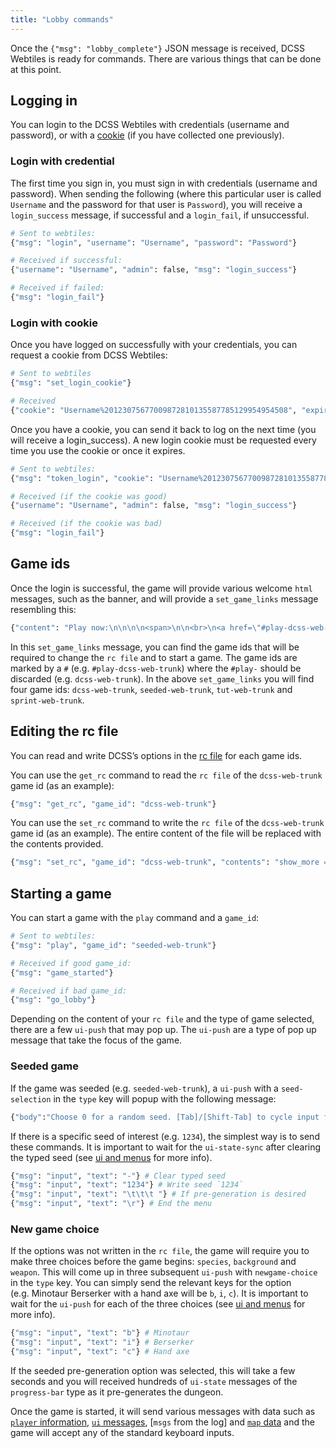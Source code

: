 ```yaml
---
title: "Lobby commands"
---
```


Once the `{"msg": "lobby_complete"}` JSON message is received, DCSS Webtiles is ready for commands. There are various things that can be done at this point. 

## Logging in

You can login to the DCSS Webtiles with credentials (username and password), or with a [cookie](https://en.wikipedia.org/wiki/HTTP_cookie) (if you have collected one previously).

### Login with credential

The first time you sign in, you must sign in with credentials (username and password). When sending the following (where this particular user is called `Username` and the password for that user is `Password`), you will receive a `login_success` message, if successful and a `login_fail`, if unsuccessful.

```python
# Sent to webtiles: 
{"msg": "login", "username": "Username", "password": "Password"}

# Received if successful:
{"username": "Username", "admin": false, "msg": "login_success"}

# Received if failed:
{"msg": "login_fail"}
```

### Login with cookie

Once you have logged on successfully with your credentials, you can request a cookie from DCSS Webtiles: 

```python
# Sent to webtiles
{"msg": "set_login_cookie"}

# Received
{"cookie": "Username%20123075677009872810135587785129954954508", "expires": 7, "msg": "login_cookie"}

```

Once you have a cookie, you can send it back to log on the next time (you will receive a login_success). A new login cookie must be requested every time you use the cookie or once it expires.

```python
# Sent to webtiles:
{"msg": "token_login", "cookie": "Username%20123075677009872810135587785129954954508"}

# Received (if the cookie was good)
{"username": "Username", "admin": false, "msg": "login_success"}

# Received (if the cookie was bad)
{"msg": "login_fail"}
```

## Game ids

Once the login is successful, the game will provide various welcome `html` messages, such as the banner, and will provide a `set_game_links` message resembling this:

```python
{"content": "Play now:\n\n\n\n<span>\n\n<br>\n<a href=\"#play-dcss-web-trunk\">\nPlay trunk</a>\n\n\n<a href=\"javascript:\"\nclass=\"edit_rc_link\"\ndata-game_id=\"dcss-web-trunk\">(edit rc)</a>\n\n</span>\n\n<span>\n\n | \n<a href=\"#play-seeded-web-trunk\">\nSeeded</a>\n\n\n</span>\n\n<span>\n\n | \n<a href=\"#play-tut-web-trunk\">\nTutorial</a>\n\n\n</span>\n\n<span>\n\n | \n<a href=\"#play-sprint-web-trunk\">\nSprint trunk</a>\n\n\n</span>\n\n\n", "msg": "set_game_links"}
```

In this `set_game_links` message, you can find the game ids that will be required to change the `rc file` and to start a game. The game ids are marked by a `#` (e.g. `#play-dcss-web-trunk`) where the `#play-` should be discarded (e.g. `dcss-web-trunk`). In the above `set_game_links` you will find four game ids: `dcss-web-trunk`, `seeded-web-trunk`, `tut-web-trunk` and `sprint-web-trunk`.

## Editing the rc file

You can read and write DCSS's options in the [rc file](http://crawl.akrasiac.org/docs/options_guide.txt) for each game ids. 

You can use the `get_rc` command to read the `rc file` of the `dcss-web-trunk` game id (as an example):

```python
{"msg": "get_rc", "game_id": "dcss-web-trunk"}
```

You can use the `set_rc` command to write the `rc file` of the `dcss-web-trunk` game id (as an example). The entire content of the file will be replaced with the contents provided.

```python
{"msg": "set_rc", "game_id": "dcss-web-trunk", "contents": "show_more = false\nrest_delay = -1"}
```

## Starting a game

You can start a game with the `play` command and a `game_id`:

```python
# Sent to webtiles: 
{"msg": "play", "game_id": "seeded-web-trunk"}

# Received if good game_id: 
{"msg": "game_started"}

# Received if bad game_id: 
{"msg": "go_lobby"}
```

Depending on the content of your `rc file` and the type of game selected, there are a few `ui-push` that may pop up. The `ui-push` are a type of pop up message that take the focus of the game. 

### Seeded game

If the game was seeded (e.g. `seeded-web-trunk`), a `ui-push` with a `seed-selection` in the `type` key will popup with the following message:

```python
{"body":"Choose 0 for a random seed. [Tab]/[Shift-Tab] to cycle input focus.\n","footer":"\nThe seed will determine the dungeon layout, monsters, and items\nthat you discover, relative to this version of crawl. Upgrading\nmid-game may affect seeding. (See the manual for more details.)\n","generation_id":1,"msg":"ui-push","show_pregen_toggle":true,"title":"Play a game with a custom seed for version 0.30.1-4-g462c640d31.\n","type":"seed-selection","ui-centred":true}
```

If there is a specific seed of interest (e.g. `1234`), the simplest way is to send these commands. It is important to wait for the `ui-state-sync` after clearing the typed seed (see [ui and menus]() for more info).

```python
{"msg": "input", "text": "-"} # Clear typed seed
{"msg": "input", "text": "1234"} # Write seed `1234`
{"msg": "input", "text": "\t\t\t "} # If pre-generation is desired
{"msg": "input", "text": "\r"} # End the menu
```

### New game choice

If the options was not written in the `rc file`, the game will require you to make three choices before the game begins: `species`, `background` and `weapon`. This will come up in three subsequent `ui-push` with `newgame-choice` in the `type` key. You can simply send the relevant keys for the option (e.g. Minotaur Berserker with a hand axe will be `b`, `i`, `c`). It is important to wait for the `ui-push` for each of the three choices (see [ui and menus]() for more info).

```python
{"msg": "input", "text": "b"} # Minotaur
{"msg": "input", "text": "i"} # Berserker
{"msg": "input", "text": "c"} # Hand axe
```

If the seeded pre-generation option was selected, this will take a few seconds and you will received hundreds of `ui-state` messages of the `progress-bar` type as it pre-generates the dungeon.

Once the game is started, it will send various messages with data such as [`player` information](), [`ui` messages](), [`msgs` from the log] and [`map` data](map.qmd) and the game will accept any of the standard keyboard inputs.